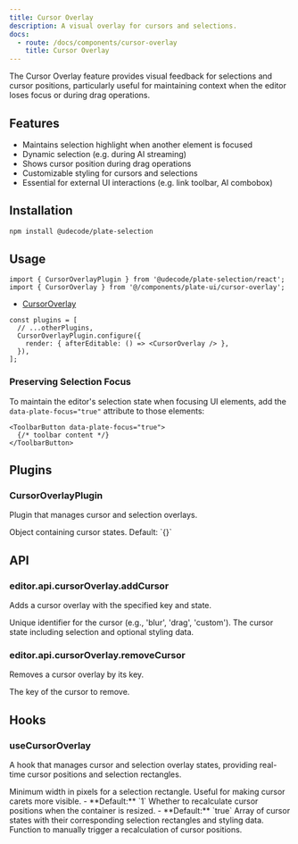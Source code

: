 ```yaml
---
title: Cursor Overlay
description: A visual overlay for cursors and selections.
docs:
  - route: /docs/components/cursor-overlay
    title: Cursor Overlay
---
```


<ComponentPreview name="cursor-overlay-demo" />

<PackageInfo>

The Cursor Overlay feature provides visual feedback for selections and cursor positions, particularly useful for maintaining context when the editor loses focus or during drag operations.

## Features

- Maintains selection highlight when another element is focused
- Dynamic selection (e.g. during AI streaming)
- Shows cursor position during drag operations
- Customizable styling for cursors and selections
- Essential for external UI interactions (e.g. link toolbar, AI combobox)

</PackageInfo>

## Installation

```bash
npm install @udecode/plate-selection
```

## Usage

```tsx
import { CursorOverlayPlugin } from '@udecode/plate-selection/react';
import { CursorOverlay } from '@/components/plate-ui/cursor-overlay';
```

- [CursorOverlay](/docs/components/cursor-overlay)

```tsx
const plugins = [
  // ...otherPlugins,
  CursorOverlayPlugin.configure({
    render: { afterEditable: () => <CursorOverlay /> },
  }),
];
```

### Preserving Selection Focus

To maintain the editor's selection state when focusing UI elements, add the `data-plate-focus="true"` attribute to those elements:

```tsx
<ToolbarButton data-plate-focus="true">
  {/* toolbar content */}
</ToolbarButton>
```

## Plugins

### CursorOverlayPlugin

Plugin that manages cursor and selection overlays.

<APIOptions>
<APIItem name="cursors" type="Record<string, CursorState<CursorData>>">
Object containing cursor states. Default: `{}`
</APIItem>
</APIOptions>

## API

### editor.api.cursorOverlay.addCursor

Adds a cursor overlay with the specified key and state.

<APIParameters>
  <APIItem name="key" type="string">
    Unique identifier for the cursor (e.g., 'blur', 'drag', 'custom').
  </APIItem>
  <APIItem name="cursor" type="CursorState<CursorData>">
    The cursor state including selection and optional styling data.
  </APIItem>
</APIParameters>

### editor.api.cursorOverlay.removeCursor

Removes a cursor overlay by its key.

<APIParameters>
  <APIItem name="key" type="string">
    The key of the cursor to remove.
  </APIItem>
</APIParameters>

## Hooks

### useCursorOverlay

A hook that manages cursor and selection overlay states, providing real-time cursor positions and selection rectangles.

<APIParameters>
  <APIItem name="options" type="object" optional>
    <APISubList>
      <APISubListItem parent="options" name="minSelectionWidth" type="number" optional>
        Minimum width in pixels for a selection rectangle. Useful for making cursor carets more visible.
        - **Default:** `1`
      </APISubListItem>
      <APISubListItem parent="options" name="refreshOnResize" type="boolean" optional>
        Whether to recalculate cursor positions when the container is resized.
        - **Default:** `true`
      </APISubListItem>
    </APISubList>
  </APIItem>
</APIParameters>

<APIReturns>
  <APIItem name="cursors" type="CursorOverlayState<TCursorData>[]">
    Array of cursor states with their corresponding selection rectangles and styling data.
  </APIItem>
  <APIItem name="refresh" type="() => void">
    Function to manually trigger a recalculation of cursor positions.
  </APIItem>
</APIReturns>
